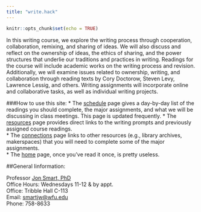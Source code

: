 ```yaml
---
title: "write.hack"
---
```


```r
knitr::opts_chunk$set(echo = TRUE)
```

In this writing course, we explore the writing process through cooperation, collaboration, remixing, and sharing of ideas.  We will also discuss and reflect on the ownership of ideas, the ethics of sharing, and the power structures that underlie our traditions and practices in writing. Readings for the course will include academic works on the writing process and revision.  Additionally, we will examine issues related to ownership, writing, and collaboration through reading texts by Cory Doctorow, Steven Levy, Lawrence Lessig, and others. Writing assignments will incorporate online and collaborative tasks, as well as individual writing projects. 
 
###How to use this site:
* The [schedule](https://smartjw.github.io/collaborative_writing/schedule.html) page gives a day-by-day list of the readings you should complete, the major assignments, and what we will be discussing in class meetings. This page is updated frequently. 
* The [resources](https://smartjw.github.io/collaborative_writing/resources.html) page provides direct links to the writing prompts and previously assigned course readings.  
* The [connections](https://smartjw.github.io/collaborative_writing/connections.html) page links to other resources (e.g., library archives, makerspaces) that you will need to complete some of the major assignments.  
* The [home](https://smartjw.github.io/collaborative_writing/index.html) page, once you've read it once, is pretty useless.  


##General Iinformation:

Professor [Jon Smart, PhD](https://github.com/smartjw)	
Office Hours: Wednesdays 11-12 & by appt.			
Office: Tribble Hall C-113			
Email: [smartjw@wfu.edu](mailto:smartjw@wfu.edu) 		
Phone: 758-8633



